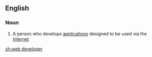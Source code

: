 ==English==

===Noun===
{{wikipedia}}
{{en-noun|sg=[[web]] [[developer]]}}

#{{computing}} A person who develops [[application]]s designed to be used via the [[Internet]]

[[zh:web developer]]